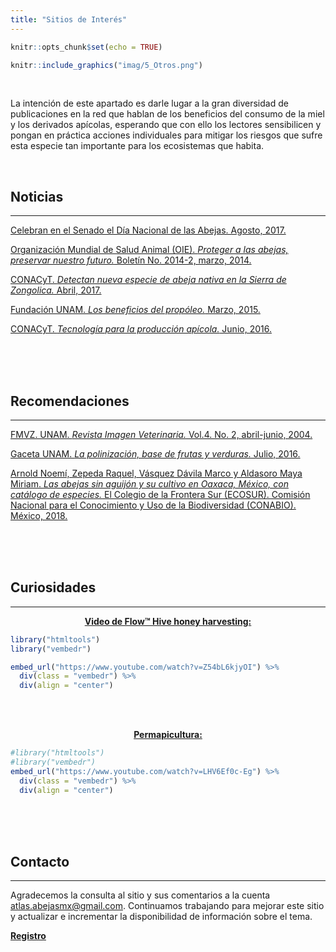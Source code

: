 ```yaml
---
title: "Sitios de Interés"
--- 
```

```r
knitr::opts_chunk$set(echo = TRUE)
```


<div class=text-justify>

```r

knitr::include_graphics("imag/5_Otros.png")

```

<br/>


La intención de este apartado es darle lugar a la gran diversidad de publicaciones en la red que hablan de los beneficios del consumo de la miel y los derivados apícolas, esperando que con ello los lectores sensibilicen y pongan en práctica acciones individuales para mitigar los riesgos que sufre esta especie tan importante para los ecosistemas que habita.  
 
<br/> 
 
## Noticias
****

[Celebran en el Senado el Día Nacional de las Abejas. Agosto, 2017.](http://comunicacion.senado.gob.mx/index.php/informacion/boletines/38139-celebran-en-el-senado-el-dia-nacional-de-las-abejas.html){target="_blank"}

[Organización Mundial de Salud Animal (OIE). *Proteger a las abejas, preservar nuestro futuro.* Boletín No. 2014-2, marzo, 2014.](pdfs/Bull_2014-2-ESP.pdf){target="_blank"}

[CONACyT. *Detectan nueva especie de abeja nativa en la Sierra de Zongolica.* Abril, 2017.](http://conacytprensa.mx/index.php/ciencia/ambiente/14231-detectan-nueva-especie-de-abeja-nativa-en-la-sierra-de-zongolica){target="_blank"}

[Fundación UNAM. *Los beneficios del propóleo.* Marzo, 2015.](http://www.fundacionunam.org.mx/estilo_de_vida/los-beneficios-del-propoleo/){target="_blank"}

[CONACyT. *Tecnología para la producción apícola.* Junio, 2016.](http://conacytprensa.mx/index.php/ciencia/mundo-vivo/8044-endulzan-la-produccion-apicola-reportaje){target="_blank"}

<br/>
<br/>
<br/>


## Recomendaciones  
****

[FMVZ. UNAM. *Revista Imagen Veterinaria.* Vol.4. No. 2, abril-junio, 2004.](pdfs/v4n2a04.pdf){target="_blank"}

[Gaceta UNAM. *La polinización, base de frutas y verduras.* Julio, 2016.](http://www.gaceta.unam.mx/20160725/la-polinizacion-base-de-frutas-y-verduras/){target="_blank"}

[Arnold Noemí, Zepeda Raquel, Vásquez Dávila Marco y Aldasoro Maya Miriam. *Las abejas sin aguijón y su cultivo en Oaxaca, México, con catálogo de especies.*  El Colegio de la Frontera Sur (ECOSUR). Comisión Nacional para el Conocimiento y Uso de la Biodiversidad (CONABIO). México, 2018.](pdfs/14197.pdf){target="_blank"}

<br/>
<br/>
<br/>


## Curiosidades
****


<p align="center"> [**Video de Flow™ Hive honey harvesting:**](https://www.youtube.com/watch?v=Z54bL6kjyOI){target="_blank"} </p>



```r

library("htmltools")
library("vembedr")

embed_url("https://www.youtube.com/watch?v=Z54bL6kjyOI") %>%
  div(class = "vembedr") %>%
  div(align = "center") 

```

<br/>
<br/>

<p align="center"> [**Permapicultura:**](https://www.youtube.com/watch?v=LHV6Ef0c-Eg){target="_blank"}  </p>

```r
#library("htmltools")
#library("vembedr")
embed_url("https://www.youtube.com/watch?v=LHV6Ef0c-Eg") %>%
  div(class = "vembedr") %>%
  div(align = "center") 

```

<br/>
<br/>
<br/>


## Contacto
****

Agradecemos la consulta al sitio y sus comentarios a la cuenta <atlas.abejasmx@gmail.com>. Continuamos trabajando para mejorar este sitio y actualizar e incrementar la disponibilidad de información sobre el tema. 


[**Registro**](https://docs.google.com/forms/d/1-fVvuj0u6IHzH0atax6ffVd90CkgmFSSpcCbPkXEAiU/edit?usp=sharing){target="_blank"}

</div>

